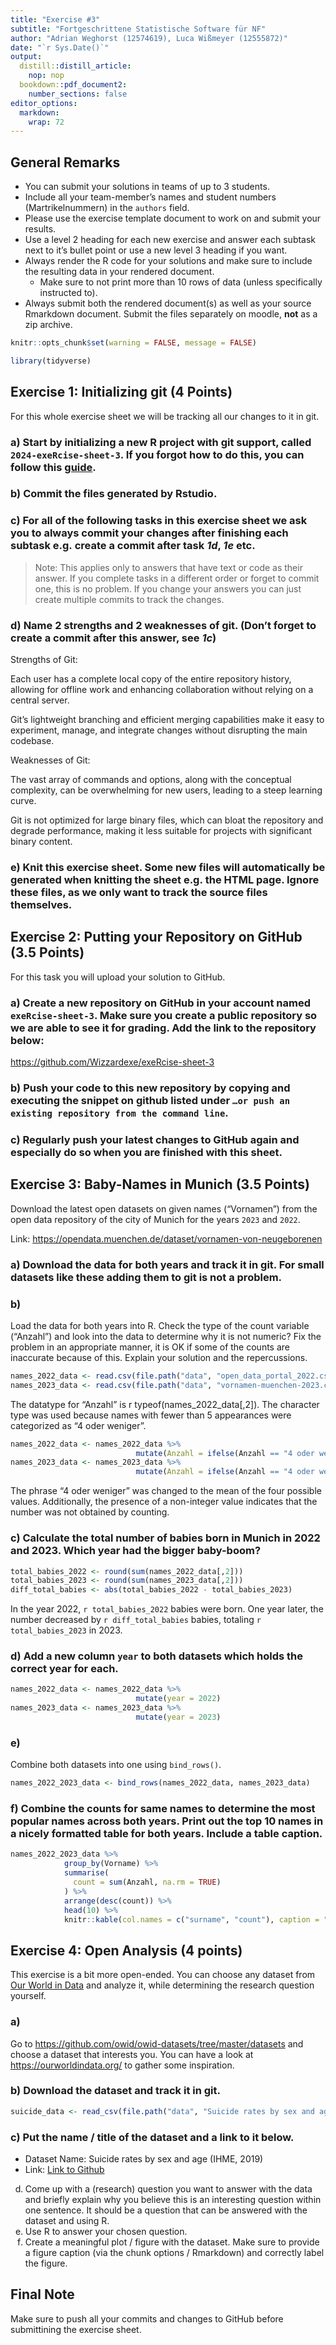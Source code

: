 ```yaml
---
title: "Exercise #3"
subtitle: "Fortgeschrittene Statistische Software für NF"
author: "Adrian Weghorst (12574619), Luca Wißmeyer (12555872)"
date: "`r Sys.Date()`"
output: 
  distill::distill_article:
    nop: nop
  bookdown::pdf_document2:
    number_sections: false
editor_options: 
  markdown: 
    wrap: 72
---
```


## General Remarks

-   You can submit your solutions in teams of up to 3 students.
-   Include all your team-member's names and student numbers
    (Martrikelnummern) in the `authors` field.
-   Please use the exercise template document to work on and submit your
    results.
-   Use a level 2 heading for each new exercise and answer each subtask
    next to it's bullet point or use a new level 3 heading if you want.
-   Always render the R code for your solutions and make sure to include
    the resulting data in your rendered document.
    -   Make sure to not print more than 10 rows of data (unless
        specifically instructed to).
-   Always submit both the rendered document(s) as well as your source
    Rmarkdown document. Submit the files separately on moodle, **not**
    as a zip archive.

```r
knitr::opts_chunk$set(warning = FALSE, message = FALSE)
```

```r
library(tidyverse)
```

## Exercise 1: Initializing git (4 Points)

For this whole exercise sheet we will be tracking all our changes to it
in git.

### a) Start by initializing a new R project with git support, called `2024-exeRcise-sheet-3`. If you forgot how to do this, you can follow this [guide](https://malikaihle.github.io/Introduction-RStudio-Git-GitHub/rstudio_project.html).

### b) Commit the files generated by Rstudio.

### c) For all of the following tasks in this exercise sheet we ask you to always commit your changes after finishing each subtask e.g. create a commit after task *1d*, *1e* etc.

> Note: This applies only to answers that have text or code as their
> answer. If you complete tasks in a different order or forget to commit
> one, this is no problem. If you change your answers you can just
> create multiple commits to track the changes.

### d) Name 2 strengths and 2 weaknesses of git. (Don't forget to create a commit after this answer, see *1c*)

Strengths of Git:

Each user has a complete local copy of the entire repository history,
allowing for offline work and enhancing collaboration without relying on
a central server.

Git's lightweight branching and efficient merging capabilities make it
easy to experiment, manage, and integrate changes without disrupting the
main codebase.

Weaknesses of Git:

The vast array of commands and options, along with the conceptual
complexity, can be overwhelming for new users, leading to a steep
learning curve.

Git is not optimized for large binary files, which can bloat the
repository and degrade performance, making it less suitable for projects
with significant binary content.

### e) Knit this exercise sheet. Some new files will automatically be generated when knitting the sheet e.g. the HTML page. Ignore these files, as we only want to track the source files themselves.

## Exercise 2: Putting your Repository on GitHub (3.5 Points)

For this task you will upload your solution to GitHub.

### a) Create a new repository on GitHub in your account named `exeRcise-sheet-3`. Make sure you create a **public repository** so we are able to see it for grading. Add the link to the repository below: 

<https://github.com/Wizzardexe/exeRcise-sheet-3>

### b) Push your code to this new repository by copying and executing the snippet on github listed under `…or push an existing repository from the command line`.


### c) Regularly push your latest changes to GitHub again and especially do so when you are finished with this sheet.


## Exercise 3: Baby-Names in Munich (3.5 Points)

Download the latest open datasets on given names ("Vornamen") from the
open data repository of the city of Munich for the years `2023` and
`2022`.

Link: <https://opendata.muenchen.de/dataset/vornamen-von-neugeborenen>

### a) Download the data for both years and track it in git. For small datasets like these adding them to git is not a problem.

        



### b)

         
Load the data for both years into R. Check the type of the count
variable ("Anzahl") and look into the data to determine why it is
not numeric? Fix the problem in an appropriate manner, it is OK if
some of the counts are inaccurate because of this. Explain your
solution and the repercussions.


```r
names_2022_data <- read.csv(file.path("data", "open_data_portal_2022.csv"))
names_2023_data <- read.csv(file.path("data", "vornamen-muenchen-2023.csv"))
```

        
The datatype for "Anzahl" is r typeof(names_2022_data[,2]). The character 
type was used because names with fewer than 5 appearances were categorized 
as "4 oder weniger".


```r
names_2022_data <- names_2022_data %>%
                            mutate(Anzahl = ifelse(Anzahl == "4 oder weniger",2.5 ,as.numeric(Anzahl)))
names_2023_data <- names_2023_data %>%
                            mutate(Anzahl = ifelse(Anzahl == "4 oder weniger",2.5 ,as.numeric(Anzahl)))
```

       
The phrase "4 oder weniger" was changed to the mean of the four possible 
values. Additionally, the presence of a non-integer value 
indicates that the number was not obtained by counting.


### c) Calculate the total number of babies born in Munich in 2022 and 2023. Which year had the bigger baby-boom?


```r
total_babies_2022 <- round(sum(names_2022_data[,2]))
total_babies_2023 <- round(sum(names_2023_data[,2]))
diff_total_babies <- abs(total_babies_2022 - total_babies_2023)
```

In the year 2022, `r total_babies_2022` babies were born. One year later, 
the number decreased by `r diff_total_babies` babies, totaling 
`r total_babies_2023` in 2023.


### d) Add a new column `year` to both datasets which holds the correct year for each.

        



```r
names_2022_data <- names_2022_data %>%
                            mutate(year = 2022)
names_2023_data <- names_2023_data %>%
                            mutate(year = 2023)
```

### e)

        
Combine both datasets into one using `bind_rows()`.


```r
names_2022_2023_data <- bind_rows(names_2022_data, names_2023_data)
```

### f) Combine the counts for same names to determine the most popular names across both years. Print out the top 10 names in a nicely formatted table for both years. Include a table caption.

        



```r
names_2022_2023_data %>%
            group_by(Vorname) %>%
            summarise(
              count = sum(Anzahl, na.rm = TRUE)
            ) %>%
            arrange(desc(count)) %>%
            head(10) %>%
            knitr::kable(col.names = c("surname", "count"), caption = "Top 10 Baby Names in Munich for 2022/23")
```

## Exercise 4: Open Analysis (4 points)

This exercise is a bit more open-ended. You can choose any dataset from
[Our World in Data](https://ourworldindata.org/) and analyze it, while
determining the research question yourself.

### a)
        
Go to <https://github.com/owid/owid-datasets/tree/master/datasets>
and choose a dataset that interests you. You can have a look at
<https://ourworldindata.org/> to gather some inspiration.

### b) Download the dataset and track it in git.

```r
suicide_data <- read_csv(file.path("data", "Suicide rates by sex and age (IHME, 2019).csv"), show_col_types = FALSE)
```

### c) Put the name / title of the dataset and a link to it below.

-   Dataset Name: Suicide rates by sex and age (IHME, 2019)
-   Link: [Link to Github](https://github.com/owid/owid-datasets/tree/master/datasets/Suicide%20rates%20by%20sex%20and%20age%20(IHME%2C%202019))

d)  Come up with a (research) question you want to answer with the data
    and briefly explain why you believe this is an interesting question
    within one sentence. It should be a question that can be answered
    with the dataset and using R.
e)  Use R to answer your chosen question.
f)  Create a meaningful plot / figure with the dataset. Make sure to
    provide a figure caption (via the chunk options / Rmarkdown) and
    correctly label the figure.

## Final Note

Make sure to push all your commits and changes to GitHub before
submittining the exercise sheet.
